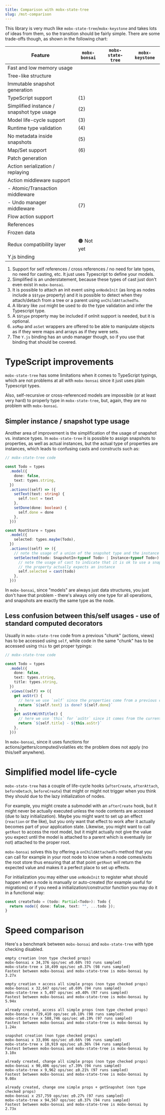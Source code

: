 ```yaml
---
title: Comparison with mobx-state-tree
slug: /mst-comparison
---
```



This library is very much like `mobx-state-tree`/`mobx-keystone` and takes lots of ideas from them, so the transition
should be fairly simple. There are some trade-offs though, as shown in the following chart:

| Feature                                   | `mobx-bonsai`                                | `mobx-state-tree`                  | `mobx-keystone`                  |
| ----------------------------------------- | -------------------------------------------- | ---------------------------------- | -------------------------------- |
| Fast and low memory usage                 | <CheckIcon/>                                 | <RedXIcon/>                        | <RedXIcon/>                      |
| Tree-like structure                       | <CheckIcon/>                                 | <CheckIcon/>                       | <CheckIcon/>                     |
| Immutable snapshot generation             | <CheckIcon/>                                 | <CheckIcon/>                       | <CheckIcon/>                     |
| TypeScript support                        | <CheckIcon/> <ArrowUpIcon/><ArrowUpIcon/><ArrowUpIcon/>(1) | <CheckIcon/>         | <CheckIcon/> <ArrowUpIcon/><ArrowUpIcon/>  |
| Simplified instance / snapshot type usage | <CheckIcon/> <ArrowUpIcon/>(2)               | <RedXIcon/>                        | <CheckIcon/>                     |
| Model life-cycle support                  | <CheckIcon/> (3)                             | <CheckIcon/>                       | <CheckIcon/> <ArrowUpIcon/>      |
| Runtime type validation                   | <RedXIcon/> (4)                              | <CheckIcon/> <ArrowUpIcon/>        | <CheckIcon/>                     |
| No metadata inside snapshots              | <CheckIcon/> <ArrowUpIcon/>(5)               | <CheckIcon/> <ArrowUpIcon/><ArrowUpIcon/> | <CheckIcon/>              |
| Map/Set support                           | <CheckIcon/> (6)                             | <CheckIcon/>                       | <CheckIcon/>                     |
| Patch generation                          | <RedXIcon/>                                  | <CheckIcon/>                       | <CheckIcon/>                     |
| Action serialization / replaying          | <RedXIcon/>                                  | <CheckIcon/>                       | <CheckIcon/>                     |
| Action middleware support                 | <RedXIcon/>                                  | <CheckIcon/>                       | <CheckIcon/> <ArrowUpIcon/>      |
| - Atomic/Transaction middleware           | <RedXIcon/>                                  | <CheckIcon/>                       | <CheckIcon/>                     |
| - Undo manager middleware                 | <RedXIcon/> (7)                              | <CheckIcon/>                       | <CheckIcon/>                     |
| Flow action support                       | <RedXIcon/>                                  | <CheckIcon/>                       | <CheckIcon/>                     |
| References                                | <RedXIcon/>                                  | <CheckIcon/>                       | <CheckIcon/>                     |
| Frozen data                               | <RedXIcon/>                                  | <CheckIcon/>                       | <CheckIcon/>                     |
| Redux compatibility layer                 | 🟠 Not yet                                   | <CheckIcon/>                       | <CheckIcon/>                     |
| Y.js binding                              | <CheckIcon/>                                 | <RedXIcon/>                        | <CheckIcon/>                     |

1. Support for self references / cross references / no need for late types, no need for casting,
   etc. It just uses Typescript to define your models.
2. Simplified is an understatement, because these types of cast just don't even exist in `mobx-bonsai`.
3. It is possible to attach an init event using `onNodeInit` (as long as nodes include a `$$type` property) and it is possible to detect when they attach/detach from a tree or a parent using `onChildAttachedTo`.
4. A library like `zod` might be used to do the type validation and infer the Typescript type.
5. A `$$type` property may be included if onInit support is needed, but it is optional.
5. `asMap` and `asSet` wrappers are offered to be able to manipulate objects as if they were maps and arrays as if they were sets.
6. The `Y.js` binding has an undo manager though, so if you use that binding that should be covered.

# TypeScript improvements

`mobx-state-tree` has some limitations when it comes to TypeScript typings, which are not problems at all with `mobx-bonsai` since it just uses plain Typescript types.

Also, self-recursive or cross-referenced models are impossible (or at least very hard) to properly type in `mobx-state-tree`, but, again, they are no problem with `mobx-bonsai`.

## Simpler instance / snapshot type usage

Another area of improvement is the simplification of the usage of snapshot vs. instance types. In `mobx-state-tree` it is possible to assign snapshots to properties, as well as actual instances, but the actual type of properties are instances, which leads to confusing casts and constructs such as:

```ts
// mobx-state-tree code

const Todo = types
  .model({
    done: false,
    text: types.string,
  })
  .actions((self) => ({
    setText(text: string) {
      self.text = text
    },
    setDone(done: boolean) {
      self.done = done
    },
  }))

const RootStore = types
  .model({
    selected: types.maybe(Todo),
  })
  .actions((self) => ({
    // note the usage of a union of the snapshot type and the instance type
    setSelected(todo: SnapshotIn<typeof Todo> | Instance<typeof Todo>) {
      // note the usage of cast to indicate that it is ok to use a snapshot when
      // the property actually expects an instance
      self.selected = cast(todo)
    },
  }))
```

In `mobx-bonsai`, since "models" are always just data structures, you just don't have that problem - there's always only one type for all operations, and snapshots are exactly the same type as the node.

## Less confusion between this/self usages - use of standard computed decorators

Usually in `mobx-state-tree` code from a previous "chunk" (actions, views) has to be accessed using `self`, while code in the same "chunk" has to be accessed using `this` to get proper typings:

```ts
// mobx-state-tree code

const Todo = types
  .model({
    done: false,
    text: types.string,
    title: types.string,
  })
  .views((self) => ({
    get asStr() {
      // here we use `self` since the properties come from a previous chunk
      return `${self.text} is done? ${self.done}`
    },
    get asStrWithTitle() {
      // here we use `this` for `asStr` since it comes from the current chunk
      return `${self.title} - ${this.asStr}`
    },
  }))
```

In `mobx-bonsai`, since it uses functions for actions/getters/computed/volatiles etc the problem does not apply (no this/self anywhere).

# Simplified model life-cycle

`mobx-state-tree` has a couple of life-cycle hooks (`afterCreate`, `afterAttach`, `beforeDetach`, `beforeCreate`) that might or might not trigger when you think they should due to the lazy initialization of nodes.

For example, you might create a submodel with an `afterCreate` hook, but it might never be actually executed unless the node contents are accessed (due to lazy initialization).
Maybe you might want to set up an effect (`reaction` or the like), but you only want that effect to work after it actually becomes part of your application state.
Likewise, you might want to call `getRoot` to access the root model, but it might actually not give the value you expect until the model is attached to a parent which is eventually (or not) attached to the proper root.

`mobx-bonsai` solves this by offering a `onChildAttachedTo` method that you can call for example in your root node to know when a node comes/exits the root store thus ensuring that at that point `getRoot` will return the expected value and makes it a perfect place to set up effects.

For initialization you may either use `onNodeInit` to register what should happen when a node is manually or auto-created (for example useful for migrations) or if you need a initialization/constructor function you may do it in a functional way:

```ts
const createTodo = (todo: Partial<Todo>): Todo {
  return node({ done: false, text: "", ...todo });
}
```

# Speed comparison

Here's a benchmark between `mobx-bonsai` and `mobx-state-tree` with type checking disabled.

```
empty creation (non type checked props)
mobx-bonsai x 34,376 ops/sec ±0.68% (93 runs sampled)
mobx-state-tree x 10,499 ops/sec ±0.37% (98 runs sampled)
Fastest between mobx-bonsai and mobx-state-tree is mobx-bonsai by 3.27x

empty creation + access all simple props (non type checked props)
mobx-bonsai x 32,647 ops/sec ±0.69% (94 runs sampled)
mobx-state-tree x 5,497 ops/sec ±0.40% (97 runs sampled)
Fastest between mobx-bonsai and mobx-state-tree is mobx-bonsai by 5.94x

already created, access all simple props (non type checked props)
mobx-bonsai x 729,410 ops/sec ±0.18% (98 runs sampled)
mobx-state-tree x 588,746 ops/sec ±0.19% (97 runs sampled)
Fastest between mobx-bonsai and mobx-state-tree is mobx-bonsai by 1.24x

snapshot creation (non type checked props)
mobx-bonsai x 33,896 ops/sec ±0.66% (96 runs sampled)
mobx-state-tree x 10,919 ops/sec ±0.36% (94 runs sampled)
Fastest between mobx-bonsai and mobx-state-tree is mobx-bonsai by 3.10x

already created, change all simple props (non type checked props)
mobx-bonsai x 90,406 ops/sec ±7.39% (94 runs sampled)
mobx-state-tree x 9,962 ops/sec ±0.21% (97 runs sampled)
Fastest between mobx-bonsai and mobx-state-tree is mobx-bonsai by 9.08x

already created, change one simple props + getSnapshot (non type checked props)
mobx-bonsai x 257,759 ops/sec ±0.27% (97 runs sampled)
mobx-state-tree x 94,567 ops/sec ±0.37% (94 runs sampled)
Fastest between mobx-bonsai and mobx-state-tree is mobx-bonsai by 2.73x
```
